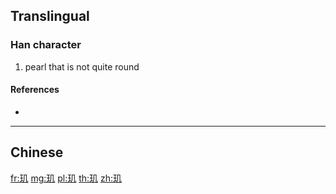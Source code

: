 {{also|璣}}
==Translingual==

===Han character===
{{Han char|rn=96|rad=玉|as=02|sn=6|four=|canj=MGHN}}

# pearl that is not quite round

====References====
* {{Han ref|kx=0727.101|hdz=21101.100|uh=7391|ud=29585}}

----

==Chinese==
{{zh-see|璣}}

[[fr:玑]]
[[mg:玑]]
[[pl:玑]]
[[th:玑]]
[[zh:玑]]